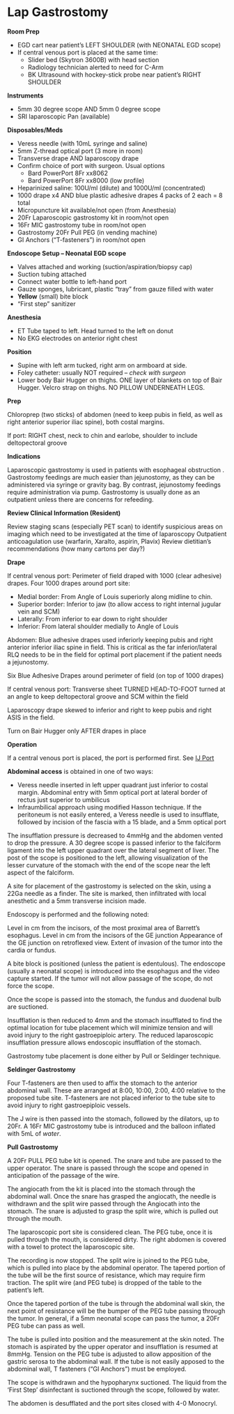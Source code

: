 # Lap Gastrostomy {#lap_gastrostomy_salo}

**Room Prep**

-   EGD cart near patient’s LEFT SHOULDER (with NEONATAL EGD scope)
-   If central venous port is placed at the same time:
    -   Slider bed (Skytron 3600B) with head section
    -   Radiology technician alerted to need for C-Arm
    -   BK Ultrasound with hockey-stick probe near patient’s RIGHT SHOULDER

**Instruments**

-   5mm 30 degree scope AND 5mm 0 degree scope
-   SRI laparoscopic Pan (available)

**Disposables/Meds**

-   Veress needle (with 10mL syringe and saline)
-   5mm Z-thread optical port (3 more in room)
-   Transverse drape AND laparoscopy drape
-   Confirm choice of port with surgeon. Usual options
    -   Bard PowerPort 8Fr xx8062
    -   Bard PowerPort 8Fr xx8000 (low profile)
-   Heparinized saline: 100U/ml (dilute) and 1000U/ml (concentrated)
-   1000 drape x4 AND blue plastic adhesive drapes 4 packs of 2 each = 8 total
-   Micropuncture kit available/not open (from Anesthesia)
-   20Fr Laparoscopic gastrostomy kit in room/not open
-   16Fr MIC gastrostomy tube in room/not open
-   Gastrostomy 20Fr Pull PEG (in vending machine)
-   GI Anchors (“T-fasteners”) in room/not open

**Endoscope Setup – Neonatal EGD scope**

-   Valves attached and working (suction/aspiration/biopsy cap)
-   Suction tubing attached
-   Connect water bottle to left-hand port
-   Gauze sponges, lubricant, plastic “tray” from gauze filled with water
-   **Yellow** (small) bite block
-   “First step” sanitizer

**Anesthesia**

-   ET Tube taped to left. Head turned to the left on donut
-   No EKG electrodes on anterior right chest

**Position**

-   Supine with left arm tucked, right arm on armboard at side.
-   Foley catheter: usually NOT required – *check with surgeon*
-   Lower body Bair Hugger on thighs. ONE layer of blankets on top of Bair Hugger. Velcro strap on thighs. NO PILLOW UNDERNEATH LEGS.

**Prep**

Chloroprep (two sticks) of abdomen (need to keep pubis in field, as well as right anterior superior iliac spine), both costal margins.

If port: RIGHT chest, neck to chin and earlobe, shoulder to include deltopectoral groove

**Indications**

Laparoscopic gastrostomy is used in patients with esophageal obstruction . Gastrostomy feedings are much easier than jejunostomy, as they can be administered via syringe or gravity bag. By contrast, jejunostomy feedings require administration via pump. Gastrostomy is usually done as an outpatient unless there are concerns for refeeding.

**Review Clinical Information (Resident)**

Review staging scans (especially PET scan) to identify suspicious areas on imaging which need to be investigated at the time of laparoscopy Outpatient anticoagulation use (warfarin, Xaralto, aspirin, Plavix) Review dietitian’s recommendations (how many cartons per day?)

**Drape**

If central venous port: Perimeter of field draped with 1000 (clear adhesive) drapes. Four 1000 drapes around port site:

-   Medial border: From Angle of Louis superiorly along midline to chin.
-   Superior border: Inferior to jaw (to allow access to right internal jugular vein and SCM)
-   Laterally: From inferior to ear down to right shoulder
-   Inferior: From lateral shoulder medially to Angle of Louis

Abdomen: Blue adhesive drapes used inferiorly keeping pubis and right anterior inferior iliac spine in field. This is critical as the far inferior/lateral RLQ needs to be in the field for optimal port placement if the patient needs a jejunostomy.

Six Blue Adhesive Drapes around perimeter of field (on top of 1000 drapes)

If central venous port: Transverse sheet TURNED HEAD-TO-FOOT turned at an angle to keep deltopectoral groove and SCM within the field

Laparoscopy drape skewed to inferior and right to keep pubis and right ASIS in the field.

Turn on Bair Hugger only AFTER drapes in place

**Operation**

If a central venous port is placed, the port is performed first. See [IJ Port](#cv_port_salo)

**Abdominal access** is obtained in one of two ways:

-   Veress needle inserted in left upper quadrant just inferior to costal margin. Abdominal entry with 5mm optical port at lateral border of rectus just superior to umbilicus
-   Infraumbilical approach using modified Hasson technique. If the peritoneum is not easily entered, a Veress needle is used to insufflate, followed by incision of the fascia with a 15 blade, and a 5mm optical port

The insufflation pressure is decreased to 4mmHg and the abdomen vented to drop the pressure. A 30 degree scope is passed inferior to the falciform ligament into the left upper quadrant over the lateral segment of liver. The post of the scope is positioned to the left, allowing visualization of the lesser curvature of the stomach with the end of the scope near the left aspect of the falciform.

A site for placement of the gastrostomy is selected on the skin, using a 22Ga needle as a finder. The site is marked, then infiltrated with local anesthetic and a 5mm transverse incision made.

Endoscopy is performed and the following noted:

Level in cm from the incisors, of the most proximal area of Barrett’s esophagus. Level in cm from the incisors of the GE junction Appearance of the GE junction on retroflexed view. Extent of invasion of the tumor into the cardia or fundus.

A bite block is positioned (unless the patient is edentulous). The endoscope (usually a neonatal scope) is introduced into the esophagus and the video capture started. If the tumor will not allow passage of the scope, do not force the scope.

Once the scope is passed into the stomach, the fundus and duodenal bulb are suctioned.

Insufflation is then reduced to 4mm and the stomach insufflated to find the optimal location for tube placement which will minimize tension and will avoid injury to the right gastroepiploic artery. The reduced laparoscopic insufflation pressure allows endoscopic insufflation of the stomach.

Gastrostomy tube placement is done either by Pull or Seldinger technique.

**Seldinger Gastrostomy**

Four T-fasteners are then used to affix the stomach to the anterior abdominal wall. These are arranged at 8:00, 10:00, 2:00, 4:00 relative to the proposed tube site. T-fasteners are not placed inferior to the tube site to avoid injury to right gastroepiploic vessels.

The J wire is then passed into the stomach, followed by the dilators, up to 20Fr. A 16Fr MIC gastrostomy tube is introduced and the balloon inflated with 5mL of *water*.

**Pull Gastrostomy**

A 20Fr PULL PEG tube kit is opened. The snare and tube are passed to the upper operator. The snare is passed through the scope and opened in anticipation of the passage of the wire.

The angiocath from the kit is placed into the stomach through the abdominal wall. Once the snare has grasped the angiocath, the needle is withdrawn and the split wire passed through the Angiocath into the stomach. The snare is adjusted to grasp the split wire, which is pulled out through the mouth.

The laparoscopic port site is considered clean. The PEG tube, once it is pulled through the mouth, is considered dirty. The right abdomen is covered with a towel to protect the laparoscopic site.

The recording is now stopped. The split wire is joined to the PEG tube, which is pulled into place by the abdominal operator. The tapered portion of the tube will be the first source of resistance, which may require firm traction. The split wire (and PEG tube) is dropped of the table to the patient’s left.

Once the tapered portion of the tube is through the abdominal wall skin, the next point of resistance will be the bumper of the PEG tube passing through the tumor. In general, if a 5mm neonatal scope can pass the tumor, a 20Fr PEG tube can pass as well.

The tube is pulled into position and the measurement at the skin noted. The stomach is aspirated by the upper operator and insufflation is resumed at 8mmHg. Tension on the PEG tube is adjusted to allow apposition of the gastric serosa to the abdominal wall. If the tube is not easily apposed to the abdominal wall, T fasteners (“GI Anchors”) must be employed.

The scope is withdrawn and the hypopharynx suctioned. The liquid from the ‘First Step’ disinfectant is suctioned through the scope, followed by water.

The abdomen is desufflated and the port sites closed with 4-0 Monocryl.
